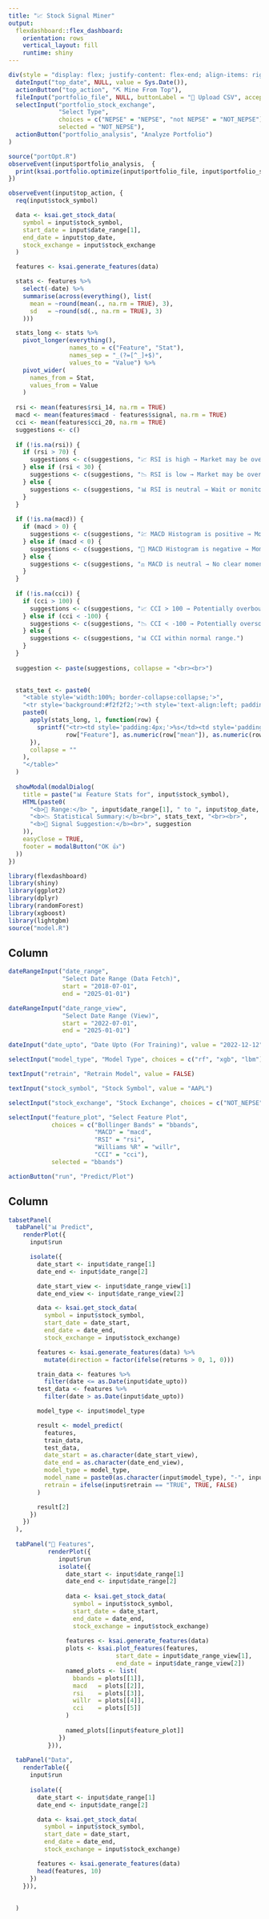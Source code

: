 ```yaml
---
title: "📈 Stock Signal Miner"
output: 
  flexdashboard::flex_dashboard:
    orientation: rows
    vertical_layout: fill
    runtime: shiny
---
```


```r
div(style = "display: flex; justify-content: flex-end; align-items: right; gap: 10px; margin-bottom: 10px; height: 40px;",
  dateInput("top_date", NULL, value = Sys.Date()),
  actionButton("top_action", "⛏️ Mine From Top"),
  fileInput("portfolio_file", NULL, buttonLabel = "📂 Upload CSV", accept = ".csv"),
  selectInput("portfolio_stock_exchange",
              "Select Type",
              choices = c("NEPSE" = "NEPSE", "not NEPSE" = "NOT_NEPSE"),
              selected = "NOT_NEPSE"),
  actionButton("portfolio_analysis", "Analyze Portfolio")
)
```

```r
source("portOpt.R")
observeEvent(input$portfolio_analysis,  {
  print(ksai.portfolio.optimize(input$portfolio_file, input$portfolio_stock_exchange))
})
```

```r
observeEvent(input$top_action, {
  req(input$stock_symbol)

  data <- ksai.get_stock_data(
    symbol = input$stock_symbol,
    start_date = input$date_range[1],
    end_date = input$top_date,
    stock_exchange = input$stock_exchange
  )

  features <- ksai.generate_features(data)

  stats <- features %>%
    select(-date) %>%
    summarise(across(everything(), list(
      mean = ~round(mean(., na.rm = TRUE), 3),
      sd   = ~round(sd(., na.rm = TRUE), 3)
    )))

  stats_long <- stats %>%
    pivot_longer(everything(),
                 names_to = c("Feature", "Stat"),
                 names_sep = "_(?=[^_]+$)",
                 values_to = "Value") %>% 
    pivot_wider(
      names_from = Stat,
      values_from = Value
    )
  
  rsi <- mean(features$rsi_14, na.rm = TRUE)
  macd <- mean(features$macd - features$signal, na.rm = TRUE)  
  cci <- mean(features$cci_20, na.rm = TRUE)
  suggestions <- c()
  
  if (!is.na(rsi)) {
    if (rsi > 70) {
      suggestions <- c(suggestions, "📈 RSI is high → Market may be overbought → Consider selling or holding.")
    } else if (rsi < 30) {
      suggestions <- c(suggestions, "📉 RSI is low → Market may be oversold → Could be a buying signal.")
    } else {
      suggestions <- c(suggestions, "📊 RSI is neutral → Wait or monitor closely.")
    }
  }
  
  if (!is.na(macd)) {
    if (macd > 0) {
      suggestions <- c(suggestions, "💹 MACD Histogram is positive → Momentum is up.")
    } else if (macd < 0) {
      suggestions <- c(suggestions, "🔻 MACD Histogram is negative → Momentum is down.")
    } else {
      suggestions <- c(suggestions, "⚖️ MACD is neutral → No clear momentum.")
    }
  }
  
  if (!is.na(cci)) {
    if (cci > 100) {
      suggestions <- c(suggestions, "📈 CCI > 100 → Potentially overbought.")
    } else if (cci < -100) {
      suggestions <- c(suggestions, "📉 CCI < -100 → Potentially oversold.")
    } else {
      suggestions <- c(suggestions, "📊 CCI within normal range.")
    }
  }
  
  suggestion <- paste(suggestions, collapse = "<br><br>")

  
  stats_text <- paste0(
    "<table style='width:100%; border-collapse:collapse;'>",
    "<tr style='background:#f2f2f2;'><th style='text-align:left; padding:4px;'>📌 Feature</th><th style='text-align:right; padding:4px;'>Mean</th><th style='text-align:right; padding:4px;'>SD</th></tr>",
    paste0(
      apply(stats_long, 1, function(row) {
        sprintf("<tr><td style='padding:4px;'>%s</td><td style='padding:4px; text-align:right;'>%.3f</td><td style='padding:4px; text-align:right;'>%.3f</td></tr>",
                row["Feature"], as.numeric(row["mean"]), as.numeric(row["sd"]))
      }),
      collapse = ""
    ),
    "</table>"
  )
  
  showModal(modalDialog(
    title = paste("📊 Feature Stats for", input$stock_symbol),
    HTML(paste0(
      "<b>📅 Range:</b> ", input$date_range[1], " to ", input$top_date, "<br><br>",
      "<b>📉 Statistical Summary:</b><br>", stats_text, "<br><br>",
      "<b>🧠 Signal Suggestion:</b><br>", suggestion
    )),
    easyClose = TRUE,
    footer = modalButton("OK 👍")
  ))
})

```

```r
library(flexdashboard)
library(shiny)
library(ggplot2)
library(dplyr)
library(randomForest)
library(xgboost)
library(lightgbm)
source("model.R")  
```

Column {.sidebar}
---------------------------------------------------------------------

``` r

dateRangeInput("date_range",
               "Select Date Range (Data Fetch)",
               start = "2018-07-01",
               end = "2025-01-01")

dateRangeInput("date_range_view",
               "Select Date Range (View)",
               start = "2022-07-01",
               end = "2025-01-01")

dateInput("date_upto", "Date Upto (For Training)", value = "2022-12-12")

selectInput("model_type", "Model Type", choices = c("rf", "xgb", "lbm"))

textInput("retrain", "Retrain Model", value = FALSE)

textInput("stock_symbol", "Stock Symbol", value = "AAPL")

selectInput("stock_exchange", "Stock Exchange", choices = c("NOT_NEPSE", "NEPSE"))

selectInput("feature_plot", "Select Feature Plot",
            choices = c("Bollinger Bands" = "bbands",
                        "MACD" = "macd",
                        "RSI" = "rsi",
                        "Williams %R" = "willr",
                        "CCI" = "cci"),
            selected = "bbands")

actionButton("run", "Predict/Plot")

```

Column {.tabset .tabset-fade}
---------------------------------------------------------------------
```r
tabsetPanel(
  tabPanel("📊 Predict", 
    renderPlot({
      input$run   

      isolate({
        date_start <- input$date_range[1]
        date_end <- input$date_range[2]

        date_start_view <- input$date_range_view[1]
        date_end_view <- input$date_range_view[2]

        data <- ksai.get_stock_data(
          symbol = input$stock_symbol,
          start_date = date_start,
          end_date = date_end,
          stock_exchange = input$stock_exchange)

        features <- ksai.generate_features(data) %>% 
          mutate(direction = factor(ifelse(returns > 0, 1, 0)))

        train_data <- features %>% 
          filter(date <= as.Date(input$date_upto))
        test_data <- features %>% 
          filter(date > as.Date(input$date_upto))

        model_type <- input$model_type

        result <- model_predict(
          features,
          train_data,
          test_data,
          date_start = as.character(date_start_view),
          date_end = as.character(date_end_view),
          model_type = model_type,
          model_name = paste0(as.character(input$model_type), "-", input$stock_symbol),
          retrain = ifelse(input$retrain == "TRUE", TRUE, FALSE)
        )

        result[2]
      })
    })
  ),
  
  tabPanel("🧮 Features",
           renderPlot({
              input$run   
              isolate({
                date_start <- input$date_range[1]
                date_end <- input$date_range[2]
        
                data <- ksai.get_stock_data(
                  symbol = input$stock_symbol,
                  start_date = date_start,
                  end_date = date_end,
                  stock_exchange = input$stock_exchange)
        
                features <- ksai.generate_features(data)
                plots <- ksai.plot_features(features,
                              start_date = input$date_range_view[1],
                              end_date = input$date_range_view[2])
                named_plots <- list(
                  bbands = plots[[1]],
                  macd   = plots[[2]],
                  rsi    = plots[[3]],
                  willr  = plots[[4]],
                  cci    = plots[[5]]
                )
                
                named_plots[[input$feature_plot]]
              })
           })),
  
  tabPanel("Data",
    renderTable({
      input$run
      
      isolate({
        date_start <- input$date_range[1]
        date_end <- input$date_range[2]

        data <- ksai.get_stock_data(
          symbol = input$stock_symbol,
          start_date = date_start,
          end_date = date_end,
          stock_exchange = input$stock_exchange)

        features <- ksai.generate_features(data)
        head(features, 10)
      })
    })),
  
  
  )
```

